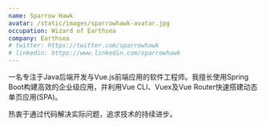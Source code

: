 ```yaml
---
name: Sparrow Hawk
avatar: /static/images/sparrowhawk-avatar.jpg
occupation: Wizard of Earthsea
company: Earthsea
# twitter: https://twitter.com/sparrowhawk
# linkedin: https://www.linkedin.com/sparrowhawk
---
```


一名专注于Java后端开发与Vue.js前端应用的软件工程师。我擅长使用Spring Boot构建高效的企业级应用，并利用Vue CLI、Vuex及Vue Router快速搭建动态单页应用(SPA)。

热衷于通过代码解决实际问题，追求技术的持续进步。
